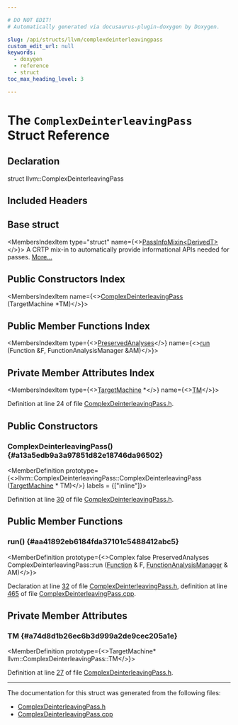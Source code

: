 ```yaml
---

# DO NOT EDIT!
# Automatically generated via docusaurus-plugin-doxygen by Doxygen.

slug: /api/structs/llvm/complexdeinterleavingpass
custom_edit_url: null
keywords:
  - doxygen
  - reference
  - struct
toc_max_heading_level: 3

---
```





# The `ComplexDeinterleavingPass` Struct Reference

<DoxygenPage pluginConfig={pluginConfig}>



## Declaration

<CodeBlock>struct llvm::ComplexDeinterleavingPass</CodeBlock>

## Included Headers

<IncludesList>
<IncludesListItem
  filePath="llvm/CodeGen/ComplexDeinterleavingPass.h"
  permalink="/docs/api/files/include/include/llvm/include/llvm/codegen/complexdeinterleavingpass-h"
  isLocal="true" />
</IncludesList>

## Base struct

<MembersIndex>

<MembersIndexItem
  type="struct"
  name={<><a href="/docs/api/structs/llvm/passinfomixin">PassInfoMixin&lt;DerivedT&gt;</a></>}>
A CRTP mix-in to automatically provide informational APIs needed for passes. <a href="/docs/api/structs/llvm/passinfomixin/#details">More...</a>
</MembersIndexItem>

</MembersIndex>

## Public Constructors Index

<MembersIndex>

<MembersIndexItem
  name={<><a href="#a13a5edb9a3a97851d82e18746da96502">ComplexDeinterleavingPass</a> (TargetMachine &#42;TM)</>}>
</MembersIndexItem>

</MembersIndex>

## Public Member Functions Index

<MembersIndex>

<MembersIndexItem
  type={<><a href="/docs/api/classes/llvm/preservedanalyses">PreservedAnalyses</a></>}
  name={<><a href="#aa41892eb6184fda37101c5488412abc5">run</a> (Function &amp;F, FunctionAnalysisManager &amp;AM)</>}>
</MembersIndexItem>

</MembersIndex>

## Private Member Attributes Index

<MembersIndex>

<MembersIndexItem
  type={<><a href="/docs/api/classes/llvm/targetmachine">TargetMachine</a> &#42;</>}
  name={<><a href="#a74d8d1b26ec6b3d999a2de9cec205a1e">TM</a></>}>
</MembersIndexItem>

</MembersIndex>


Definition at line 24 of file <a href="/docs/api/files/include/include/llvm/include/llvm/codegen/complexdeinterleavingpass-h">ComplexDeinterleavingPass.h</a>.

<SectionDefinition>

## Public Constructors

### ComplexDeinterleavingPass() {#a13a5edb9a3a97851d82e18746da96502}

<MemberDefinition
  prototype={<>llvm::ComplexDeinterleavingPass::ComplexDeinterleavingPass (<a href="/docs/api/classes/llvm/targetmachine">TargetMachine</a> &#42; TM)</>}
  labels = {["inline"]}>

Definition at line <a href="/docs/api/files/include/include/llvm/include/llvm/codegen/complexdeinterleavingpass-h/#l00030">30</a> of file <a href="/docs/api/files/include/include/llvm/include/llvm/codegen/complexdeinterleavingpass-h">ComplexDeinterleavingPass.h</a>.
</MemberDefinition>

</SectionDefinition>

<SectionDefinition>

## Public Member Functions

### run() {#aa41892eb6184fda37101c5488412abc5}

<MemberDefinition
  prototype={<>Complex false PreservedAnalyses ComplexDeinterleavingPass::run (<a href="/docs/api/classes/llvm/function">Function</a> &amp; F, <a href="/docs/api/namespaces/llvm/#adce09a5a0de0e3177eb00e932734af2f">FunctionAnalysisManager</a> &amp; AM)</>}>

Declaration at line <a href="/docs/api/files/include/include/llvm/include/llvm/codegen/complexdeinterleavingpass-h/#l00032">32</a> of file <a href="/docs/api/files/include/include/llvm/include/llvm/codegen/complexdeinterleavingpass-h">ComplexDeinterleavingPass.h</a>, definition at line <a href="/docs/api/files/lib/lib/codegen/complexdeinterleavingpass-cpp/#l00465">465</a> of file <a href="/docs/api/files/lib/lib/codegen/complexdeinterleavingpass-cpp">ComplexDeinterleavingPass.cpp</a>.
</MemberDefinition>

</SectionDefinition>

<SectionDefinition>

## Private Member Attributes

### TM {#a74d8d1b26ec6b3d999a2de9cec205a1e}

<MemberDefinition
  prototype={<>TargetMachine&#42; llvm::ComplexDeinterleavingPass::TM</>}>

Definition at line <a href="/docs/api/files/include/include/llvm/include/llvm/codegen/complexdeinterleavingpass-h/#l00027">27</a> of file <a href="/docs/api/files/include/include/llvm/include/llvm/codegen/complexdeinterleavingpass-h">ComplexDeinterleavingPass.h</a>.
</MemberDefinition>

</SectionDefinition>

<hr/>

The documentation for this struct was generated from the following files:

<ul>
<li><a href="/docs/api/files/include/include/llvm/include/llvm/codegen/complexdeinterleavingpass-h">ComplexDeinterleavingPass.h</a></li>
<li><a href="/docs/api/files/lib/lib/codegen/complexdeinterleavingpass-cpp">ComplexDeinterleavingPass.cpp</a></li>
</ul>

</DoxygenPage>
